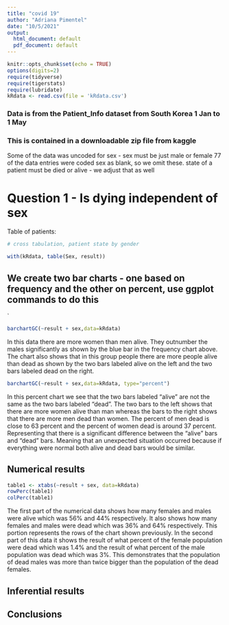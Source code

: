 ```yaml
---
title: "covid 19"
author: "Adriana Pimentel"
date: "10/5/2021"
output:
  html_document: default
  pdf_document: default
---
```


```r
knitr::opts_chunk$set(echo = TRUE)
options(digits=2)
require(tidyverse)
require(tigerstats)
require(lubridate)
kRdata <- read.csv(file = 'kRdata.csv')
```
### Data is from the Patient_Info dataset from South Korea 1 Jan to 1 May 
### This is contained in a downloadable zip file from kaggle

Some of the data was uncoded for sex - sex must be just male or female
77 of the data entries were coded sex  as blank, so we omit these.
state of a patient must be died or alive - we adjust that as well   
  
# Question 1 - Is dying independent of sex




Table of patients:
```r

# cross tabulation, patient state by gender

with(kRdata, table(Sex, result))

```

## We create two bar charts - one based on frequency and the other on percent, use ggplot commands to do this

`

```r
barchartGC(~result + sex,data=kRdata)
```

In this data there are more women than men alive. They outnumber the males significantly as shown by the blue bar in the frequency chart above. The chart also shows that in this group people there are more people alive than dead as shown by the two bars labeled alive on the left and the two bars labeled dead on the right. 

```r
barchartGC(~result + sex,data=kRdata, type="percent")

``` 

In this percent chart we see that the two bars labeled "alive" are not the same as the two bars labeled "dead". The two bars to the left shows that there are more women alive than man whereas the bars to the right shows that there are more men dead than women. The percent of men dead is close to 63 percent and the percent of women dead is around 37 percent. Representing that there is a significant difference between the "alive" bars and "dead" bars. Meaning that an unexpected situation occurred because if everything were normal both alive and dead bars would be similar.



  
## Numerical results
```r
table1 <- xtabs(~result + sex, data=kRdata)
rowPerc(table1)
colPerc(table1)
```
The first part of the numerical data shows how many females and males were alive which was 56% and 44% respectively. It also shows how many females and males were dead which was 36% and 64% respectively. This portion represents the rows of the chart shown previously. In the second part of this data it shows the result of what percent of the female population were dead which was 1.4% and the result of what percent of the male population was dead which was 3%. This demonstrates that the population of dead males was more than twice bigger than the population of the dead females. 

## Inferential results 




## Conclusions

